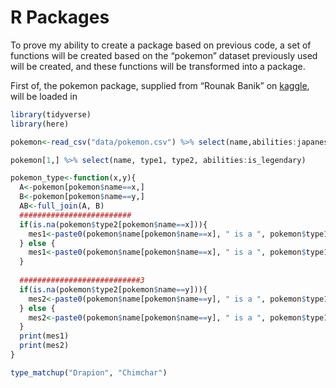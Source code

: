 # R Packages

To prove my ability to create a package based on previous code, a set of functions will be created based on the "pokemon" dataset previously used will be created, and these functions will be transformed into a package.

First of, the pokemon package, supplied from "Rounak Banik" on [kaggle](https://www.kaggle.com/datasets/rounakbanik/pokemon), will be loaded in

```r
library(tidyverse)
library(here)
```

```r
pokemon<-read_csv("data/pokemon.csv") %>% select(name,abilities:japanese_name,percentage_male:is_legendary)

pokemon[1,] %>% select(name, type1, type2, abilities:is_legendary)

pokemon_type<-function(x,y){
  A<-pokemon[pokemon$name==x,]
  B<-pokemon[pokemon$name==y,]
  AB<-full_join(A, B)
  #########################
  if(is.na(pokemon$type2[pokemon$name==x])){
    mes1<-paste0(pokemon$name[pokemon$name==x], " is a ", pokemon$type1[pokemon$name==x], " type")
  } else {
    mes1<-paste0(pokemon$name[pokemon$name==x], " is a ", pokemon$type1[pokemon$name==x], " and a ", pokemon$type2[pokemon$name==x], " type")
  }
  
  ###########################3
  if(is.na(pokemon$type2[pokemon$name==y])){
    mes2<-paste0(pokemon$name[pokemon$name==y], " is a ", pokemon$type1[pokemon$name==y], " type")
  } else {
    mes2<-paste0(pokemon$name[pokemon$name==y], " is a ", pokemon$type1[pokemon$name==y], " and a ", pokemon$type2[pokemon$name==y], " type")
  }
  print(mes1)
  print(mes2)
}

type_matchup("Drapion", "Chimchar")



```

